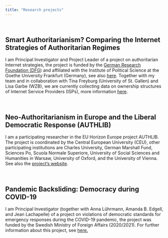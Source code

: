 ```yaml
---
title: "Research projects"
---
```


\

## Smart Authoritarianism? Comparing the Internet Strategies of Authoritarian Regimes

I am Principal Investigator and Project Leader of a project on authoritarian Internet strategies, the project is funded by the [German Research Foundation (DFG](https://www.dfg.de/en/index.jsp)) and affiliated with the Institute of Political Science at the Goethe University Frankfurt (Germany), see also [here](https://www.fb03.uni-frankfurt.de/108463498/Schwerpunkt_Methoden_der_Qualitativen_Empirischen_Sozialforschung).
Together with my team and in collaboration with Tina Freyburg (University of St. Gallen) and Lisa Garbe (WZB), we are currently collecting data on ownership
structures of Internet Service Providers (ISPs), more information [here](https://tosco.shinyapps.io/data/).

\

## Neo-Authoritarianism in Europe and the Liberal Democratic Response (AUTHLIB)

I am a participating researcher in the EU Horizon Europe project AUTHLIB.
The project is coordinated by the Central European University (CEU),
other participating institutions are Charles University, German Marshall
Fund, Sciences Po, Scuola Normale Superiore, University of Social
Sciences and Humanities in Warsaw, University of Oxford, and the
University of Vienna. See also the [project's website](http://www.authlib.eu/).

\

## Pandemic Backsliding: Democracy during COVID-19

I am Principal Investigator (together with Anna Lührmann, Amanda B.
Edgell, and Jean Lachapelle) of a project on violations of democratic
standards for emergency responses during the COVID-19 pandemic, the
project was funded by the Swedish Ministry of Foreign Affairs
(2020/2021). For further information about this project, see [here.](https://www.v-dem.net/pandem.html)
